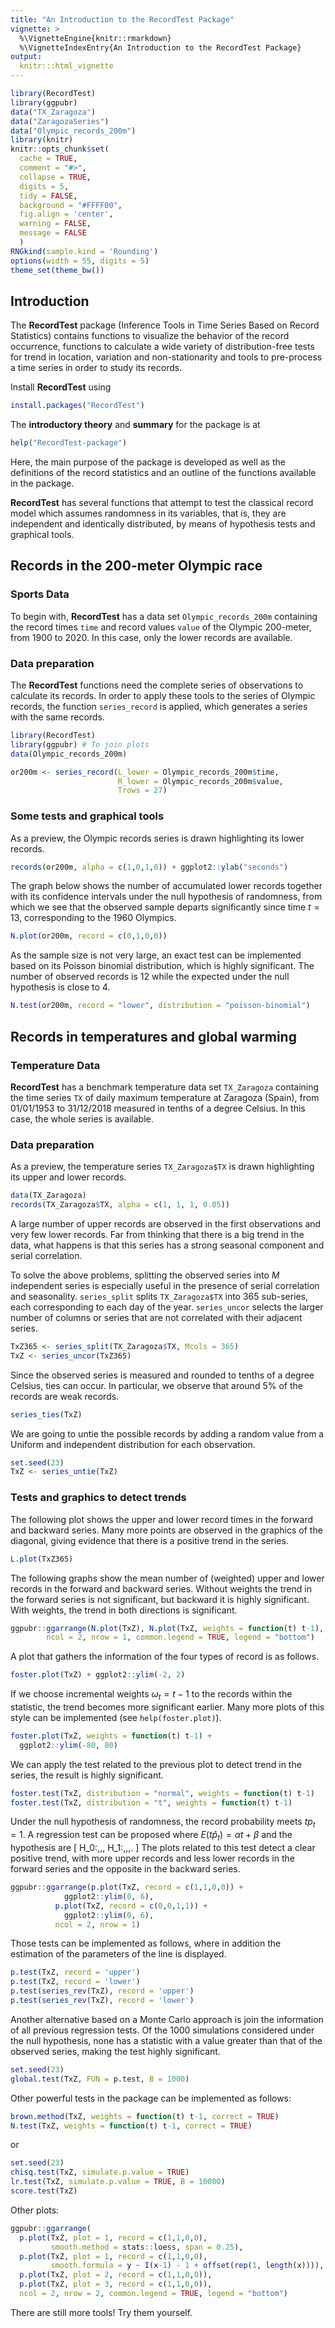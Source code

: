 ```yaml
---
title: "An Introduction to the RecordTest Package"
vignette: >
  %\VignetteEngine{knitr::rmarkdown}
  %\VignetteIndexEntry{An Introduction to the RecordTest Package}
output:
  knitr:::html_vignette
---
```


```r
library(RecordTest)
library(ggpubr)
data("TX_Zaragoza")
data("ZaragozaSeries")
data("Olympic_records_200m")
library(knitr)
knitr::opts_chunk$set(
  cache = TRUE,
  comment = "#>",
  collapse = TRUE,
  digits = 5,
  tidy = FALSE,
  background = "#FFFF00",
  fig.align = 'center',
  warning = FALSE,
  message = FALSE
  )
RNGkind(sample.kind = 'Rounding')
options(width = 55, digits = 5)
theme_set(theme_bw())
```

## Introduction

The **RecordTest** package (Inference Tools in Time Series Based on Record Statistics) contains functions to visualize the behavior of the record occurrence, functions to calculate a wide variety of distribution-free tests for trend in location, variation and non-stationarity and tools to pre-process a time series in order to study its records.

Install **RecordTest** using

```r
install.packages("RecordTest")
```

The **introductory theory** and **summary** for the package is at  

```r
help("RecordTest-package")
```

Here, the main purpose of the package is developed as well as the definitions of the record statistics and an outline of the functions available in the package.

**RecordTest** has several functions that attempt to test the classical record model which assumes randomness in its variables, that is, they are independent and identically distributed, by means of hypothesis tests and graphical tools.

## Records in the 200-meter Olympic race

### Sports Data

To begin with, **RecordTest** has a data set `Olympic_records_200m` containing the record times `time` and record values `value` of the Olympic 200-meter, from 1900 to 2020. In this case, only the lower records are available.

### Data preparation

The **RecordTest** functions need the complete series of observations to calculate its records. In order to apply these tools to the series of Olympic records, the function `series_record` is applied, which generates a series with the same records.

```r
library(RecordTest)
library(ggpubr) # To join plots
data(Olympic_records_200m)

or200m <- series_record(L_lower = Olympic_records_200m$time, 
                        R_lower = Olympic_records_200m$value,
                        Trows = 27)
```

### Some tests and graphical tools

As a preview, the Olympic records series is drawn highlighting its lower records.

```r
records(or200m, alpha = c(1,0,1,0)) + ggplot2::ylab("seconds")
```

The graph below shows the number of accumulated lower records together with its confidence intervals under the null hypothesis of randomness, from which we see that the observed sample departs significantly since time $t = 13$, corresponding to the 1960 Olympics.

```r
N.plot(or200m, record = c(0,1,0,0))
```

As the sample size is not very large, an exact test can be implemented based on its Poisson binomial distribution, which is highly significant. The number of observed records is 12 while the expected under the null hypothesis is close to 4.

```r
N.test(or200m, record = "lower", distribution = "poisson-binomial")
```

## Records in temperatures and global warming

### Temperature Data

**RecordTest** has a benchmark temperature data set `TX_Zaragoza` containing the time series `TX` of daily maximum temperature at Zaragoza (Spain), from 01/01/1953 to 31/12/2018 measured in tenths of a degree Celsius. In this case, the whole series is available.

### Data preparation

As a preview, the temperature series `TX_Zaragoza$TX` is drawn highlighting its upper and lower records.

```r
data(TX_Zaragoza)
records(TX_Zaragoza$TX, alpha = c(1, 1, 1, 0.05))
```

A large number of upper records are observed in the first observations and very few lower records. Far from thinking that there is a big trend in the data, what happens is that this series has a strong seasonal component and serial correlation.

To solve the above problems, splitting the observed series into $M$ independent series is especially useful in the presence of serial correlation and seasonality. `series_split` splits `TX_Zaragoza$TX` into 365 sub-series, each corresponding to each day of the year. `series_uncor` selects the larger number of columns or series that are not correlated with their adjacent series.

```r
TxZ365 <- series_split(TX_Zaragoza$TX, Mcols = 365)
TxZ <- series_uncor(TxZ365)
```

Since the observed series is measured and rounded to tenths of a degree Celsius, ties can occur. In particular, we observe that around $5\%$ of the records are weak records.

```r
series_ties(TxZ)
```

We are going to untie the possible records by adding a random value from a Uniform and independent distribution for each observation.

```r
set.seed(23)
TxZ <- series_untie(TxZ)
```

### Tests and graphics to detect trends

The following plot shows the upper and lower record times in the forward and backward series. Many more points are observed in the graphics of the diagonal, giving evidence that there is a positive trend in the series.

```r
L.plot(TxZ365)
```

The following graphs show the mean number of (weighted) upper and lower records in the forward and backward series. Without weights the trend in the forward series is not significant, but backward it is highly significant. With weights, the trend in both directions is significant.

```r
ggpubr::ggarrange(N.plot(TxZ), N.plot(TxZ, weights = function(t) t-1),
        ncol = 2, nrow = 1, common.legend = TRUE, legend = "bottom")
```

A plot that gathers the information of the four types of record is as follows.

```r
foster.plot(TxZ) + ggplot2::ylim(-2, 2)
```

If we choose incremental weights $\omega_t = t-1$ to the records within the statistic, the trend becomes more significant earlier. Many more plots of this style can be implemented (see `help(foster.plot)`).

```r
foster.plot(TxZ, weights = function(t) t-1) + 
  ggplot2::ylim(-80, 80)
```

We can apply the test related to the previous plot to detect trend in the series, the result is highly significant.

```r
foster.test(TxZ, distribution = "normal", weights = function(t) t-1)
foster.test(TxZ, distribution = "t", weights = function(t) t-1)
```

Under the null hypothesis of randomness, the record probability meets $t p_t = 1$. A regression test can be proposed where $E(t \hat p_t) = \alpha t + \beta$ and the hypothesis are
\[
H_0:\,\alpha=0,\,\beta=1 \qquad \text{and} \qquad H_1:\,\alpha\neq0\,\text{or}\,\beta\neq1.
\]
The plots related to this test detect a clear positive trend, with more upper records and less lower records in the forward series and the opposite in the backward series.

```r
ggpubr::ggarrange(p.plot(TxZ, record = c(1,1,0,0)) + 
            ggplot2::ylim(0, 6),
          p.plot(TxZ, record = c(0,0,1,1)) +
            ggplot2::ylim(0, 6),
          ncol = 2, nrow = 1)
```

Those tests can be implemented as follows, where in addition the estimation of the parameters of the line is displayed.
```r
p.test(TxZ, record = 'upper')
p.test(TxZ, record = 'lower')
p.test(series_rev(TxZ), record = 'upper')
p.test(series_rev(TxZ), record = 'lower')
```

Another alternative based on a Monte Carlo approach is join the information of all previous regression tests. Of the 1000 simulations considered under the null hypothesis, none has a statistic with a value greater than that of the observed series, making the test highly significant.

```r
set.seed(23)
global.test(TxZ, FUN = p.test, B = 1000)
```

Other powerful tests in the package can be implemented as follows:

```r
brown.method(TxZ, weights = function(t) t-1, correct = TRUE)
N.test(TxZ, weights = function(t) t-1, correct = TRUE)
```

or

```r
set.seed(23)
chisq.test(TxZ, simulate.p.value = TRUE)
lr.test(TxZ, simulate.p.value = TRUE, B = 10000)
score.test(TxZ)
```

Other plots:

```r
ggpubr::ggarrange(
  p.plot(TxZ, plot = 1, record = c(1,1,0,0), 
         smooth.method = stats::loess, span = 0.25),
  p.plot(TxZ, plot = 1, record = c(1,1,0,0), 
         smooth.formula = y ~ I(x-1) - 1 + offset(rep(1, length(x)))),
  p.plot(TxZ, plot = 2, record = c(1,1,0,0)),
  p.plot(TxZ, plot = 3, record = c(1,1,0,0)),
  ncol = 2, nrow = 2, common.legend = TRUE, legend = "bottom")
```

There are still more tools! Try them yourself.
